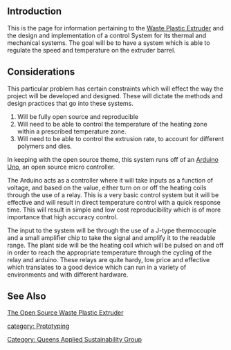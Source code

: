 {{QASpage}}

==Introduction==
This is the page for information pertaining to the [[waste_plastic_extruder|Waste Plastic Extruder]] and the design and implementation of a control System for its thermal and mechanical systems. The goal will be to have a system which is able to regulate the speed and temperature on the extruder barrel.

==Considerations==
This particular problem has certain constraints which will effect the way the project will be developed and designed. These will dictate the methods and design practices that go into these systems.

# Will be fully open source and reproducible
# Will need to be able to control the temperature of the heating zone within a prescribed temperature zone.
# Will need to be able to control the extrusion rate, to account for different polymers and dies.

In keeping with the open source theme, this system runs off of an [http://www.arduino.cc/ Arduino Uno], an open source micro controller.

The Arduino acts as a controller where it will take inputs as a function of voltage, and based on the value, either turn on or off the heating coils through the use of a relay. 
This is a very basic control system but it will be effective and will result in direct temperature control with a quick response time. This will result in simple and low cost reproducibility which is of more importance that high accuracy control.

The input to the system will be through the use of a J-type thermocouple and a small amplifier chip to take the signal and amplify it to the readable range. The plant side will be the heating coil which will be pulsed on and off in order to reach the appropriate temperature through the cycling of the relay and arduino. These relays are quite hardy, low price and effective which translates to a good device which can run in a variety of environments and with different hardware.

==See Also==
[[Waste_plastic_extruder|The Open Source Waste Plastic Extruder]]


[[Category: Queens Applied Sustainability Group]]
[[category: Prototyping]]